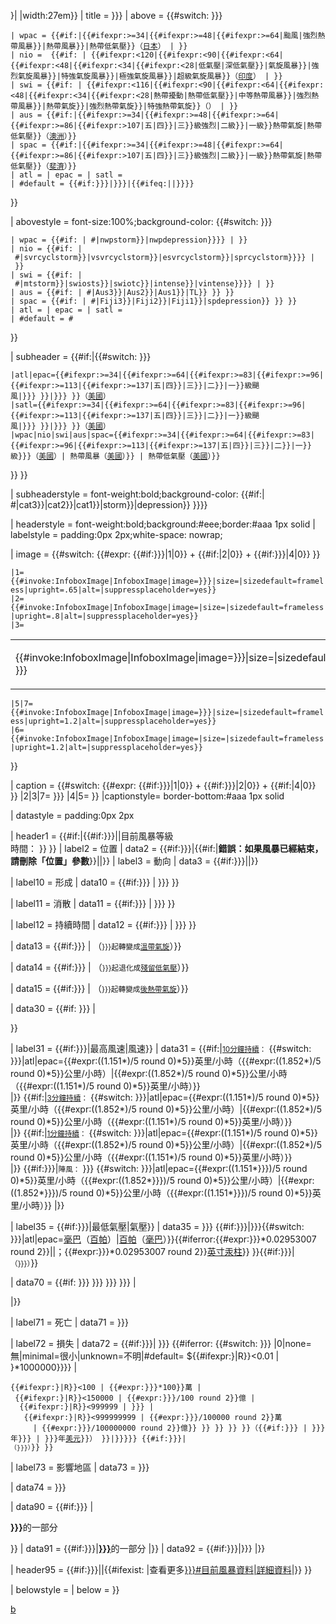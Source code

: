 {{Infobox
| bodyclass      = vevent
| bodystyle      = border-collapse:collapse;{{#if:{{{dissipated|{{{Dissipated|}}}}}}|<!--not-->|width:27em}}
| title          = {{{name|{{{Name|<includeonly>{{PAGENAMEBASE}}</includeonly>}}}}}}
| above = {{#switch: {{lc:{{{basin|{{{Basin}}}}}}}}
 | wpac = {{#if:{{{10-min winds|}}}|{{#ifexpr:{{{10-min winds}}}>=34|{{#ifexpr:{{{10-min winds}}}>=48|{{#ifexpr:{{{10-min winds}}}>=64|颱風|強烈熱帶風暴}}|熱帶風暴}}|熱帶低氣壓}}（[[氣象廳 (日本)|日本]]） | }}
 | nio =  {{#if:{{{3-min winds|}}} | {{#ifexpr:{{{3-min winds}}}<120|{{#ifexpr:{{{3-min winds}}}<90|{{#ifexpr:{{{3-min winds}}}<64|{{#ifexpr:{{{3-min winds}}}<48|{{#ifexpr:{{{3-min winds}}}<34|{{#ifexpr:{{{3-min winds}}}<28|低氣壓|深低氣壓}}|氣旋風暴}}|強烈氣旋風暴}}|特強氣旋風暴}}|極強氣旋風暴}}|超級氣旋風暴}}（[[印度氣象局|印度]]） | }}
 | swi = {{#if:{{{10-min winds|}}} | {{#ifexpr:{{{10-min winds}}}<116|{{#ifexpr:{{{10-min winds}}}<90|{{#ifexpr:{{{10-min winds}}}<64|{{#ifexpr:{{{10-min winds}}}<48|{{#ifexpr:{{{10-min winds}}}<34|{{#ifexpr:{{{10-min winds}}}<28|熱帶擾動|熱帶低氣壓}}|中等熱帶風暴}}|強烈熱帶風暴}}|熱帶氣旋}}|強烈熱帶氣旋}}|特強熱帶氣旋}}（{{link-en|法國氣象局|Météo-France|法國}}） | }}
 | aus = {{#if:{{{10-min winds|}}}|{{#ifexpr:{{{10-min winds|}}}>=34|{{#ifexpr:{{{10-min winds|}}}>=48|{{#ifexpr:{{{10-min winds|}}}>=64|{{#ifexpr:{{{10-min winds|}}}>=86|{{#ifexpr:{{{10-min winds|}}}>107|五|四}}|三}}級強烈|二級}}|一級}}熱帶氣旋|熱帶低氣壓}}（[[澳洲氣象局|澳洲]]）}}
 | spac = {{#if:{{{10-min winds|}}}|{{#ifexpr:{{{10-min winds|}}}>=34|{{#ifexpr:{{{10-min winds|}}}>=48|{{#ifexpr:{{{10-min winds|}}}>=64|{{#ifexpr:{{{10-min winds|}}}>=86|{{#ifexpr:{{{10-min winds|}}}>107|五|四}}|三}}級強烈|二級}}|一級}}熱帶氣旋|熱帶低氣壓}}（[[斐濟氣象局|斐濟]]）}}
 | atl = | epac = | satl =
 | #default = {{#if:{{{type|{{{Type|}}}}}}|{{{type|{{{Type|}}}}}}|{{#ifeq:{{NAMESPACE}}|{{ns:0}}|[[Category:不完整的热带气旋信息框|b]]}}}}
}}

| abovestyle = font-size:100%;background-color: {{#switch: {{lc:{{{basin|{{{Basin}}}}}}}}
 | wpac = {{#if:{{{10-min winds|}}} | #{{Storm colour|{{#ifexpr:{{{10-min winds}}}>=34|{{#ifexpr:{{{10-min winds}}}>=48|{{#ifexpr:{{{10-min winds}}}>=64|TY|STS}}|nwpstorm}}|nwpdepression}}}} | }}
 | nio = {{#if:{{{3-min winds|}}} | #{{Storm colour|{{#ifexpr:{{{3-min winds}}}<120|{{#ifexpr:{{{3-min winds}}}<90|{{#ifexpr:{{{3-min winds}}}<64|{{#ifexpr:{{{3-min winds}}}<48|{{#ifexpr:{{{3-min winds}}}<34|depression|cyclstorm}}|svrcyclstorm}}|vsvrcyclstorm}}|esvrcyclstorm}}|sprcyclstorm}}}} | }}
 | swi = {{#if:{{{10-min winds|}}} | #{{Storm colour|{{#ifexpr:{{{10-min winds}}}<116|{{#ifexpr:{{{10-min winds}}}<90|{{#ifexpr:{{{10-min winds}}}<64|{{#ifexpr:{{{10-min winds}}}<48|{{#ifexpr:{{{10-min winds}}}<34|{{#ifexpr:{{{10-min winds}}}<28|swiodisturbance|swiodepression}}|mtstorm}}|swiosts}}|swiotc}}|intense}}|vintense}}}} | }}
 | aus = {{#if:{{{10-min winds|}}} | #{{Storm colour|{{#ifexpr:{{{10-min winds|}}}>=34|{{#ifexpr:{{{10-min winds|}}}>=48|{{#ifexpr:{{{10-min winds|}}}>=64|{{#ifexpr:{{{10-min winds|}}}>=86|{{#ifexpr:{{{10-min winds|}}}>107|Aus5|Aus4}}|Aus3}}|Aus2}}|Aus1}}|TL}} }} }}
 | spac = {{#if:{{{10-min winds|}}} | #{{Storm colour|{{#ifexpr:{{{10-min winds|}}}>=34|{{#ifexpr:{{{10-min winds|}}}>=48|{{#ifexpr:{{{10-min winds|}}}>=64|{{#ifexpr:{{{10-min winds|}}}>=86|{{#ifexpr:{{{10-min winds|}}}>107|Fiji5|Fiji4}}|Fiji3}}|Fiji2}}|Fiji1}}|spdepression}} }} }}
 | atl = | epac = | satl =
 | #default = #{{Storm colour|{{{category|unknown}}}}}
}}

<!-- SSHWS (1-Minute-winds) -->
| subheader = {{#if:{{{1-min winds|}}}|{{#switch: {{lc:{{{basin|{{{Basin}}}}}}}}
 |atl|epac={{#ifexpr:{{{1-min winds}}}>=34|{{#ifexpr:{{{1-min winds}}}>=64|{{#ifexpr:{{{1-min winds}}}>=83|{{#ifexpr:{{{1-min winds}}}>=96|{{#ifexpr:{{{1-min winds}}}>=113|{{#ifexpr:{{{1-min winds}}}>=137|五|四}}|三}}|二}}|一}}級颶風|{{{type|{{{Type|熱帶風暴}}}}}} }}|{{{type|{{{Type|熱帶低氣壓}}}}}} }}（[[薩菲爾-辛普森颶風等級|美國]]）
 |satl={{#ifexpr:{{{1-min winds}}}>=34|{{#ifexpr:{{{1-min winds}}}>=64|{{#ifexpr:{{{1-min winds}}}>=83|{{#ifexpr:{{{1-min winds}}}>=96|{{#ifexpr:{{{1-min winds}}}>=113|{{#ifexpr:{{{1-min winds}}}>=137|五|四}}|三}}|二}}|一}}級颶風|{{{type|{{{Type|熱帶風暴}}}}}} }}|{{{type|{{{Type|熱帶低氣壓}}}}}} }}（[[薩菲爾-辛普森颶風等級|美國]]）
 |wpac|nio|swi|aus|spac={{#ifexpr:{{{1-min winds}}}>=34|{{#ifexpr:{{{1-min winds}}}>=64|{{#ifexpr:{{{1-min winds}}}>=83|{{#ifexpr:{{{1-min winds}}}>=96|{{#ifexpr:{{{1-min winds}}}>=113|{{#ifexpr:{{{1-min winds}}}>=137|五|四}}|三}}|二}}|一}}級{{{type|{{{Type}}}}}}（[[萨菲尔-辛普森飓风风力等级|美國]]）| 熱帶風暴（[[聯合颱風警報中心|美國]]）}} | 熱帶低氣壓（[[聯合颱風警報中心|美國]]）}}
}} }}

| subheaderstyle = font-weight:bold;background-color: {{#if:{{{1-min winds|}}}| #{{Storm colour|{{#ifexpr:{{{1-min winds}}}>=34|{{#ifexpr:{{{1-min winds}}}>=64|{{#ifexpr:{{{1-min winds}}}>=83|{{#ifexpr:{{{1-min winds}}}>=96|{{#ifexpr:{{{1-min winds}}}>=113|{{#ifexpr:{{{1-min winds}}}>=137|cat5|cat4}}|cat3}}|cat2}}|cat1}}|storm}}|depression}} }}}}

| headerstyle    =  font-weight:bold;background:#eee;border:#aaa 1px solid
| labelstyle     = padding:0px 2px;white-space: nowrap;

|   image = {{#switch: {{#expr: {{#if:{{{image|{{{Image location|}}}}}}|1|0}} + {{#if:{{{track|}}}|2|0}} + {{#if:{{{dissipated|{{{Dissipated|}}}}}}|4|0}} }}
 |1={{#invoke:InfoboxImage|InfoboxImage|image={{{image|{{{Image location|}}}}}}|size={{{image_size|}}}|sizedefault=frameless|upright=.65|alt={{{alt|}}}|suppressplaceholder=yes}}
 |2={{#invoke:InfoboxImage|InfoboxImage|image={{{track|}}}|size={{{track_size|}}}|sizedefault=frameless|upright=.8|alt={{{track_alt|}}}|suppressplaceholder=yes}}
 |3= <table><tr><td style="vertical-align:middle">{{#invoke:InfoboxImage|InfoboxImage|image={{{Image location|{{{image|}}}}}}|size={{{image_size|}}}|sizedefault=frameless|upright=.65|alt={{{alt|}}}|suppressplaceholder=yes}}<br />{{{caption|{{{Image name|衛星圖像}}}}}}</td><td style="vertical-align:middle">{{#invoke:InfoboxImage|InfoboxImage|image={{{track|}}}|size={{{track_size|}}}|sizedefault=frameless|upright=.8|alt={{{track_alt|}}}|suppressplaceholder=yes}}<br />{{{track_caption|預測路徑圖}}}</td></tr></table>
 |5|7={{#invoke:InfoboxImage|InfoboxImage|image={{{image|{{{Image location|}}}}}}|size={{{image_size|}}}|sizedefault=frameless|upright=1.2|alt={{{alt|}}}|suppressplaceholder=yes}}
 |6={{#invoke:InfoboxImage|InfoboxImage|image={{{track|}}}|size={{{track_size|}}}|sizedefault=frameless|upright=1.2|alt={{{track_alt|}}}|suppressplaceholder=yes}}
}}

| caption = {{#switch: {{#expr: {{#if:{{{dissipated|{{{Dissipated|}}}}}}|1|0}} + {{#if:{{{image|{{{Image location|}}}}}}|2|0}} + {{#if:{{{track|}}}|4|0}} }} |2|3|7= {{{caption|{{{Image name|}}}}}} |4|5= {{{track_caption|Forecast map}}} }}
|captionstyle= border-bottom:#aaa 1px solid

|   datastyle    = padding:0px 2px

| header1 = {{#if:{{{time|}}}|{{#if:{{{dissipated|{{{Dissipated|}}}}}}||目前風暴等級<br />時間：{{{time}}} }}  }}
|  label2 = 位置
|   data2 = {{#if:{{{dissipated|{{{Dissipated|}}}}}}|{{#if:{{{location|}}}|'''錯誤：如果風暴已經結束，請刪除「位置」參數'''}}|{{{location|}}}|}}
|  label3 = 動向
|   data3 = {{#if:{{{dissipated|{{{Dissipated|}}}}}}||{{{movement|}}}}}

|  label10 = 形成
|   data10 =  {{#if:{{{formed|{{{Formed|}}}}}} | {{{formed|{{{Formed|}}}}}} }}

|  label11 = 消散
|   data11 =  {{#if:{{{dissipated|{{{Dissipated|}}}}}} | {{{dissipated|{{{Dissipated|}}}}}} }}

|  label12 = 持續時間
|   data12 =  {{#if:{{{duration|{{{Duration|}}}}}} | {{{duration|{{{Duration|}}}}}} }}

|   data13 = {{#if:{{{extratropical|{{{Extratropical|}}}}}} | （<small>{{{extratropical|{{{Extratropical|}}}}}}起轉變成[[溫帶氣旋]]</small>）}}

|   data14 = {{#if:{{{remnant low|{{{Remnant low|}}}}}} | （<small>{{{remnant low|{{{Remnant low|}}}}}}起退化成[[後熱帶氣旋|殘留低氣壓]]</small>）}}

|   data15 = {{#if:{{{post-tropical|{{{Post-tropical|}}}}}} | （<small>{{{post-tropical|{{{Post-tropical|}}}}}}起轉變成[[後熱帶氣旋]]</small>）}}

<!-- separator -->
|   data30 = {{#if: {{{10-min winds|}}}{{{3-min winds|}}}{{{1-min winds|}}}{{{gusts|{{{Gusts|}}}}}} | <tr><td colspan="2" style="text-align:center; border-top:#aaa 1px solid;"></td></tr> }}

|  label31 = {{#if:{{{dissipated|{{{Dissipated|}}}}}}|最高風速|風速}} 
|   data31 = 
{{#if:{{{10-min winds|}}}|<small>[[熱帶氣旋等級#風速單位轉換|10分鐘持續]]：</small> {{{10-min prefix|}}} <span class="nowrap">{{#switch: {{lc:{{{basin|{{{Basin|}}}}}}}}|atl|epac={{#expr:((1.151*{{{10-min winds}}})/5 round 0)*5}}英里/小時（{{#expr:((1.852*{{{10-min winds}}})/5 round 0)*5}}公里/小時）|{{#expr:((1.852*{{{10-min winds}}})/5 round 0)*5}}公里/小時（{{#expr:((1.151*{{{10-min winds}}})/5 round 0)*5}}英里/小時）}}</span> {{{10-min suffix|}}}<br />|}}<!--
-->{{#if:{{{3-min winds|}}}|<small>[[熱帶氣旋等級#風速單位轉換|3分鐘持續]]：</small> {{{3-min prefix|}}} <span class="nowrap">{{#switch: {{lc:{{{basin|{{{Basin|}}}}}}}}|atl|epac={{#expr:((1.151*{{{3-min winds}}})/5 round 0)*5}}英里/小時（{{#expr:((1.852*{{{3-min winds}}})/5 round 0)*5}}公里/小時）|{{#expr:((1.852*{{{3-min winds}}})/5 round 0)*5}}公里/小時（{{#expr:((1.151*{{{3-min winds}}})/5 round 0)*5}}英里/小時）}}</span> {{{3-min suffix|}}}<br />|}}<!--
-->{{#if:{{{1-min winds|}}}|<small>[[熱帶氣旋等級#風速單位轉換|1分鐘持續]]：</small> {{{1-min prefix|}}} <span class="nowrap">{{#switch: {{lc:{{{basin|{{{Basin|}}}}}}}}|atl|epac={{#expr:((1.151*{{{1-min winds}}})/5 round 0)*5}}英里/小時（{{#expr:((1.852*{{{1-min winds}}})/5 round 0)*5}}公里/小時）|{{#expr:((1.852*{{{1-min winds}}})/5 round 0)*5}}公里/小時（{{#expr:((1.151*{{{1-min winds}}})/5 round 0)*5}}英里/小時）}}</span> {{{1-min suffix|}}}<br />|}}<!--
-->{{#if:{{{gusts|{{{Gusts|}}}}}}|<small>陣風：</small> {{{gusts prefix|{{{Pregusts|}}}}}} <span class="nowrap">{{#switch: {{lc:{{{basin|{{{Basin|}}}}}}}}|atl|epac={{#expr:((1.151*{{{gusts|{{{Gusts|}}}}}})/5 round 0)*5}}英里/小時（{{#expr:((1.852*{{{gusts|{{{Gusts|}}}}}})/5 round 0)*5}}公里/小時）|{{#expr:((1.852*{{{gusts|{{{Gusts|}}}}}})/5 round 0)*5}}公里/小時（{{#expr:((1.151*{{{gusts|{{{Gusts|}}}}}})/5 round 0)*5}}英里/小時）}}</span> {{{gusts suffix|}}} |}}

|  label35 = {{#if:{{{dissipated|{{{Dissipated|}}}}}}|最低氣壓|氣壓}} 
| data35 = {{{pressurepre|{{{Pressurepre|}}}}}} {{#if:{{{pressure|{{{Pressure|}}}}}}|{{{pressure|{{{Pressure|}}}}}}{{#switch: {{lc:{{{basin|{{{Basin|}}}}}}}}|atl|epac=[[巴|毫巴]]（[[帕斯卡|百帕]]）|[[帕斯卡|百帕]]（[[巴|毫巴]]）}}{{#iferror:{{#expr:{{{pressure|{{{Pressure|}}}}}}*0.02953007 round 2}}||；{{#expr:{{{pressure|{{{Pressure|}}}}}}*0.02953007 round 2}}[[英寸汞柱]]}} }}{{#if:{{{pressurepost|{{{Pressurepost|}}}}}}|<br /><small>（{{{pressurepost|{{{Pressurepost|}}}}}}）</small>}}

<!-- separator -->
|   data70 = {{#if: {{{fatalities|{{{Fatalities|}}}}}} {{{damages|{{{Damages|}}}}}} {{{affected|{{{Areas|}}}}}} {{{misc|{{{module|}}}}}} | <tr><td colspan="2" style="text-align:center; border-top:#aaa 1px solid;"></td></tr> |}}

|  label71 = 死亡
|   data71 = {{{fatalities|{{{Fatalities|}}}}}}

|  label72 = 損失
|   data72 =  {{#if:{{{damages|{{{Damages|}}}}}}| {{{damagespre|{{{Damagespre|}}}}}} {{#iferror: {{#switch: {{lc:{{{damages|{{{Damages|}}}}}}}}
|0|none=無|minimal=很小|unknown=不明|#default= 
${{#ifexpr:{{formatnum:{{{damages|{{{Damages}}}}}}|R}}<0.01 | {{formatnum:{{#expr:{{{damages|{{{Damages}}}}}}*1000000}}}} | 
 {{#ifexpr:{{formatnum:{{{damages|{{{Damages}}}}}}|R}}<100 | {{#expr:{{{damages|{{{Damages}}}}}}*100}}萬 |
  {{#ifexpr:{{formatnum:{{{damages|{{{Damages}}}}}}|R}}<150000 | {{#expr:{{{damages|{{{Damages}}}}}}/100 round 2}}億 |
   {{#ifexpr:{{formatnum:{{{damages|{{{Damages}}}}}}|R}}<999999 | {{formatnum:{{{damages|{{{Damages}}}}}}}} |
    {{#ifexpr:{{formatnum:{{{damages|{{{Damages}}}}}}|R}}<999999999 | {{#expr:{{{damages|{{{Damages}}}}}}/100000 round 2}}萬
      | {{#expr:{{{damages|{{{Damages}}}}}}/100000000 round 2}}億}} }} }} }} }}（{{#if:{{{currency|{{{Currency|}}}}}} | {{{year|{{{Year|}}}}}}年{{{currency|{{{Currency|}}}}}} | {{{year|{{{Year|}}}}}}年[[美元]]}}）<!--end switch-->}}|{{{damages|{{{Damages|}}}}}}}}<!--end iferror-->{{#if:{{{damagespost|{{{Damagespost|}}}}}}|<br /><small>（{{{damagespost|{{{Damagespost|}}}}}}）</small>}} }}

|  label73 = 影響地區
|   data73 = {{{affected|{{{Areas|}}}}}}

|   data74 = {{{misc|{{{module|}}}}}}

<!-- separator -->
|   data90 = {{#if:{{{cycloneseason|{{{Hurricane season|}}}}}} | <tr><td colspan="2" style="text-align:center; border-top:#aaa 1px solid;">'''{{{cycloneseason|{{{Hurricane season}}}}}}'''的一部分</td></tr> }}
|   data91 = {{#if:{{{series|{{{Series|}}}}}}|<span class="noprint">'''[[{{{series|{{{Series}}}}}}]]'''的一部分</span> |}}
|   data92 = {{#if:{{{related|{{{Related|}}}}}}|<span class="noprint">{{{related|{{{Related|}}}}}}</span> |}}

| header95 = {{#if:{{{dissipated|{{{Dissipated<includeonly>|</includeonly>}}}}}}||{{#ifexist: {{{mainarticle|}}}|<span class="noprint">查看更多[[{{{mainarticle|}}}#目前風暴資料|詳細資料]]</span>|}} }}

| belowstyle     = 
| below          = 
}}<noinclude>

{{documentation}}</noinclude>